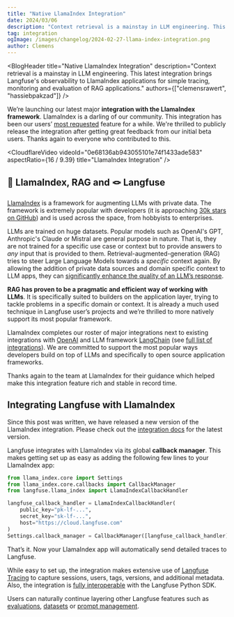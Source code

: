 ```yaml
---
title: "Native LlamaIndex Integration"
date: 2024/03/06
description: "Context retrieval is a mainstay in LLM engineering. This latest integration brings Langfuse's observability to LlamaIndex applications for simple tracing, monitoring and evaluation of RAG applications."
tag: integration
ogImage: /images/changelog/2024-02-27-llama-index-integration.png
author: Clemens
---
```



<BlogHeader
  title="Native LlamaIndex Integration"
  description="Context retrieval is a mainstay in LLM engineering. This latest integration brings Langfuse's observability to LlamaIndex applications for simple tracing, monitoring and evaluation of RAG applications."
  authors={["clemensrawert", "hassiebpakzad"]}
/>

We’re launching our latest major **integration with the LlamaIndex framework**. LlamaIndex is a darling of our community. This integration has been our users’ [most requested](https://github.com/orgs/langfuse/discussions/828) feature for a while. We're thrilled to publicly release the integration after getting great feedback from our initial beta users. Thanks again to everyone who contributed to this.

<CloudflareVideo
  videoId="0e68136ab943055101e74f1433ade583"
  aspectRatio={16 / 9.39}
  title="LlamaIndex Integration"
/>

## 🦙 LlamaIndex, RAG and 🪢 Langfuse

[LlamaIndex](https://www.llamaindex.ai/) is a framework for augmenting LLMs with private data. The framework is extremely popular with developers (it is approaching [30k stars on GitHub](https://github.com/run-llama/llama_index)) and is used across the space, from hobbyists to enterprises.

LLMs are trained on huge datasets. Popular models such as OpenAI's GPT, Anthropic's Claude or Mistral are general purpose in nature. That is, they are not trained for a specific use case or context but to provide answers to _any_ input that is provided to them. Retrieval-augmented-generation (RAG) tries to steer Large Language Models towards a _specific_ context again. By allowing the addition of private data sources and domain specific context to LLM apps, they can [significantly enhance the quality of an LLM’s response](https://www.pinecone.io/blog/rag-study/).

**RAG has proven to be a pragmatic and efficient way of working with LLMs**. It is specifically suited to builders on the application layer, trying to tackle problems in a specific domain or context. It is already a much used technique in Langfuse user’s projects and we’re thrilled to more natively support its most popular framework.

LlamaIndex completes our roster of major integrations next to existing integrations with [OpenAI](/integrations/model-providers/openai-py) and LLM framework [LangChain](/integrations/frameworks/langchain) (see [full list of integrations](/integrations)). We are committed to support the most popular ways developers build on top of LLMs and specifically to open source application frameworks.

Thanks again to the team at LlamaIndex for their guidance which helped make this integration feature rich and stable in record time.

## Integrating Langfuse with LlamaIndex

<Callout type="info" emoji="💡">

Since this post was written, we have released a new version of the LlamaIndex integration. Please check out the [integration docs](/integrations/frameworks/llamaindex) for the latest version.

</Callout>

Langfuse integrates with LlamaIndex via its global **callback manager**. This makes getting set up as easy as adding the following few lines to your LlamaIndex app:

```python
from llama_index.core import Settings
from llama_index.core.callbacks import CallbackManager
from langfuse.llama_index import LlamaIndexCallbackHandler

langfuse_callback_handler = LlamaIndexCallbackHandler(
    public_key="pk-lf-...",
    secret_key="sk-lf-...",
    host="https://cloud.langfuse.com"
)
Settings.callback_manager = CallbackManager([langfuse_callback_handler])
```

That’s it. Now your LlamaIndex app will automatically send detailed traces to Langfuse.

While easy to set up, the integration makes extensive use of [Langfuse Tracing](/docs/tracing) to capture sessions, users, tags, versions, and additional metadata. Also, the integration is [fully interoperable](/integrations/frameworks/llamaindex#interoperability-with-langfuse-sdks) with the Langfuse Python SDK.

Users can naturally continue layering other Langfuse features such as [evaluations](/docs/scores/model-based-evals), [datasets](/docs/datasets/overview) or [prompt management](/docs/prompt-management/get-started).
